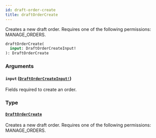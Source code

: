 ```yaml
---
id: draft-order-create
title: draftOrderCreate
---
```


Creates a new draft order. Requires one of the following permissions: MANAGE_ORDERS.

```graphql
draftOrderCreate(
  input: DraftOrderCreateInput!
): DraftOrderCreate

```

### Arguments

#### `input` ([`DraftOrderCreateInput!`](../../../developer/api-reference/inputs/draft-order-create-input))

Fields required to create an order.

### Type

#### [`DraftOrderCreate`](../../../developer/api-reference/objects/draft-order-create)

Creates a new draft order. Requires one of the following permissions: MANAGE_ORDERS.
